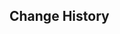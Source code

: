 {{Repertoire of Myriad Melodies Score
|name        = Lustrous Trick
|image       = Repertoire of Myriad Melodies Cover 52.png
|album       = Fontaine: Fountain of Belleau
|order       = 4
|region      = Fontaine
|character   = Lyney
|soundtrack  = Lustrous Trick
|bpm         = 115
|duration    = 1m 47s
|level_1     = Normal
|stars_1     = 1
|reward_1    = Repertoire Coins*20
|notes_1     = 106
|level_2     = Hard
|stars_2     = 3
|reward_2    = Repertoire Coins*40
|notes_2     = 152
|level_3     = Pro
|stars_3     = 5
|reward_3    = Repertoire Coins*60
|notes_3     = 198
|level_4     = Legendary
|stars_4     = 6
|notes_4     = 277
}}

==Change History==
{{Change History|5.3}}